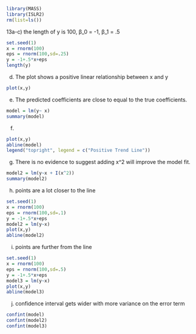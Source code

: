 ```{r}
library(MASS)
library(ISLR2)
rm(list=ls())
```



13a-c) the length of y is 100, β_0 = -1, β_1 = .5
```{r}
set.seed(1)
x = rnorm(100)
eps = rnorm(100,sd=.25)
y = -1+.5*x+eps
length(y)
```
d) The plot shows a positive linear relationship between x and y
```{r}
plot(x,y)
```

e) The predicted coefficients are close to equal to the true coefficients.
```{r}
model = lm(y~ x)
summary(model)

```

f)
```{r}
plot(x,y)
abline(model)
legend("topright", legend = c("Positive Trend Line"))
```

g) There is no evidence to suggest adding x^2 will improve the model fit.
```{r}
model2 = lm(y~x + I(x^2))
summary(model2)
```

h) points are a lot closer to the line
```{r}
set.seed(1)
x = rnorm(100)
eps = rnorm(100,sd=.1)
y = -1+.5*x+eps
model2 = lm(y~x)
plot(x,y)
abline(model2)
```
i) points are further from the line
```{r}
set.seed(1)
x = rnorm(100)
eps = rnorm(100,sd=.5)
y = -1+.5*x+eps
model3 = lm(y~x)
plot(x,y)
abline(model3)
```
j) confidence interval gets wider with more variance on the error term
```{r}
confint(model)
confint(model2)
confint(model3)
```

